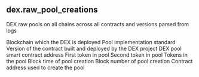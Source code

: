 ## dex.raw_pool_creations 
DEX raw pools on all chains across all contracts and versions parsed from logs


<ParamField path="blockchain">
Blockchain which the DEX is deployed
</ParamField>
<ParamField path="type">
Pool implementation standard
</ParamField>
<ParamField path="version">
Version of the contract built and deployed by the DEX project
</ParamField>
<ParamField path="pool">
DEX pool smart contract address
</ParamField>
<ParamField path="token0">
First token in pool
</ParamField>
<ParamField path="token1">
Second token in pool
</ParamField>
<ParamField path="tokens">
Tokens in the pool
</ParamField>
<ParamField path="creation_block_time">
Block time of pool creation
</ParamField>
<ParamField path="creation_block_number">
Block number of pool creation
</ParamField>
<ParamField path="contract_address">
Contract address used to create the pool
</ParamField>
<ParamField path="rn">

</ParamField>
